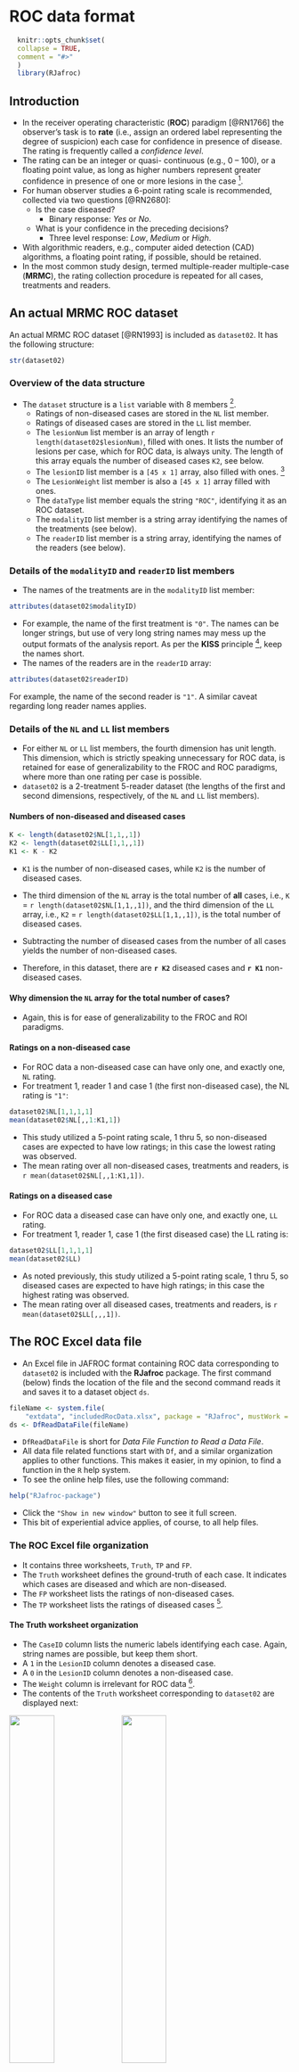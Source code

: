 # ROC data format {#rocdataformat}

```r
  knitr::opts_chunk$set(
  collapse = TRUE,
  comment = "#>"
  )
  library(RJafroc)
```

## Introduction
* In the receiver operating characteristic (__ROC__) paradigm [@RN1766] the observer's task is to  __rate__ (i.e., assign an ordered label representing the degree of suspicion) each case for confidence in presence of disease. The rating is frequently called a _confidence level_.
* The rating can be an integer or quasi- continuous (e.g., 0 – 100), or a floating point value, as long as higher numbers represent greater confidence in presence of one or more lesions in the case  ^[The directionaliy of the rating is not a limitation. If lower values correspond to increased confidence level, it is only necessary to transform the observed rating by subtracting it from a constant value. The constant value can be chosen arbitrarily, typically as the maximum of all observed ratings, thereby ensuring that the transformed value is always non-negative.].
* For human observer studies a 6-point rating scale is recommended, collected via two questions [@RN2680]:
    + Is the case diseased? 
        * Binary response: _Yes_ or _No_.
    + What is your confidence in the preceding decisions? 
        * Three level response: _Low_, _Medium_ or _High_.
* With algorithmic readers, e.g., computer aided detection (CAD) algorithms, a floating point rating, if possible, should be retained.
* In the most common study design, termed multiple-reader multiple-case (__MRMC__), the rating collection procedure is repeated for all cases, treatments and readers.

## An actual MRMC ROC dataset

An actual MRMC ROC dataset [@RN1993] is included as `dataset02`. It has the following structure:
  
```r
str(dataset02)
```             

### Overview of the data structure

* The `dataset` structure is a `list` variable with 8 members ^[This is true for ROC, FROC and ROI datasets. LROC datasets have 9 `list` members.].
    + Ratings of non-diseased cases are stored in the `NL` list member.
    + Ratings of diseased cases are stored in the `LL` list member.
    + The `lesionNum` list member is an array of length `r length(dataset02$lesionNum)`, filled with ones. It lists the number of lesions per case, which for ROC data, is always unity. The length of this array equals the number of diseased cases `K2`, see below.
    + The `lesionID` list member is a `[45 x 1]` array, also filled with ones. ^[The second "unnecessary" dimension is necessary for compatibility with FROC datasets.]
    + The `LesionWeight` list member is also a `[45 x 1]` array filled with ones.
    + The `dataType` list member equals the string `"ROC"`, identifying it as an ROC dataset.
    + The `modalityID` list member is a string array identifying the names of the treatments (see below).
    + The `readerID` list member is a string array, identifying the names of the readers  (see below).

### Details of the `modalityID` and `readerID` list members
* The names of the treatments are in the `modalityID` list member:

```r
attributes(dataset02$modalityID)
```

* For example, the name of the first treatment is `"0"`. The names can be longer strings, but use of very long string names may mess up the output formats of the analysis report. As per the __KISS__ principle ^[For those not familiar with it, KISS is American for __Keep It Simple, Stupid__.], keep the names short.
* The names of the readers are in the `readerID` array:

```r
attributes(dataset02$readerID)
```

For example, the name of the second reader is `"1"`. A similar caveat regarding long reader names applies.

### Details of the `NL` and `LL` list members
* For either `NL` or `LL` list members, the fourth dimension has unit length. This dimension, which is strictly speaking unnecessary for ROC data, is retained for ease of generalizability to the FROC and ROC paradigms, where more than one rating per case is possible.
* `dataset02` is a 2-treatment 5-reader dataset (the lengths of the first and second dimensions, respectively, of the `NL` and `LL` list members).

#### Numbers of non-diseased and diseased cases

```r
K <- length(dataset02$NL[1,1,,1])
K2 <- length(dataset02$LL[1,1,,1])
K1 <- K - K2
```             

* `K1` is the number of non-diseased cases, while `K2` is the number of diseased cases.
* The third dimension of the `NL` array is the total number of __all__ cases, i.e., `K` = `r length(dataset02$NL[1,1,,1])`, and the third dimension of the `LL` array,  i.e., `K2` = `r length(dataset02$LL[1,1,,1])`, is the total number of diseased cases.

* Subtracting the number of diseased cases from the number of all cases yields the number of non-diseased cases.

* Therefore, in this dataset, there are __`r K2`__ diseased cases and __`r K1`__ non-diseased cases.

#### Why dimension the `NL` array for the total number of cases?
* Again, this is for ease of generalizability to the FROC and ROI paradigms. 

#### Ratings on a non-diseased case
* For ROC data a non-diseased case can have only one, and exactly one, `NL` rating.
* For treatment 1, reader 1 and case 1 (the first non-diseased case), the NL rating is `"1"`: 
```r
dataset02$NL[1,1,1,1]
mean(dataset02$NL[,,1:K1,1])
```
* This study utilized a 5-point rating scale, 1 thru 5, so non-diseased cases are expected to have low ratings; in this case the lowest rating was observed.
* The mean rating over all non-diseased cases, treatments and readers, is `r mean(dataset02$NL[,,1:K1,1])`.

#### Ratings on a diseased case
* For ROC data a diseased case can have only one, and exactly one, `LL` rating.
* For treatment 1, reader 1, case 1 (the first diseased case) the LL rating is: 

```r
dataset02$LL[1,1,1,1]
mean(dataset02$LL)
```

* As noted previously, this study utilized a 5-point rating scale, 1 thru 5, so diseased cases are expected to have high ratings; in this case the highest rating was observed.
* The mean rating over all diseased cases, treatments and readers, is `r mean(dataset02$LL[,,,1])`.

## The ROC  Excel data file
* An Excel file in JAFROC format containing ROC data corresponding to `dataset02` is included with the __RJafroc__ package.  The first command (below) finds the location of the file and the second command reads it and saves it to a dataset object `ds`.  

```r
fileName <- system.file(
    "extdata", "includedRocData.xlsx", package = "RJafroc", mustWork = TRUE)
ds <- DfReadDataFile(fileName)
```

* `DfReadDataFile` is short for _Data File Function to Read a Data File_. 
* All data file related functions start with `Df`, and a similar organization applies to other functions. This makes it easier, in my opinion, to find a function in the `R` help system.
* To see the online help files, use the following command:

```r
help("RJafroc-package")
```

* Click the `"Show in new window"` button to see it full screen.
* This bit of experiential advice applies, of course, to all help files.

### The ROC Excel file organization
* It contains three worksheets, `Truth`, `TP` and `FP`.
* The `Truth` worksheet defines the ground-truth of each case. It indicates which cases are diseased and which are non-diseased. 
* The `FP` worksheet lists the ratings of non-diseased cases. 
* The `TP` worksheet lists the ratings of diseased cases ^[OK, I am being inconsistent. I am using `NL`, `LL` for the ratings and `FP`, `TP`j for the worksheets. The worksheet format will accept `NL` and `LL` instead of `FP` and `TP`. However, for ease of generalization to the FROC pardigm it is necessary to use `NL` and `LL` for the list members of the dataset object.].

#### The Truth worksheet organization
* The `CaseID` column lists the numeric labels identifying each case. Again, string names are possible, but keep them short. 
* A `1` in the `LesionID` column denotes a diseased case.
* A `0` in the `LesionID` column denotes a non-diseased case.
* The `Weight` column is irrelevant for ROC data ^[It is only needed for FROC data.].
* The contents of the `Truth` worksheet corresponding to `dataset02` are displayed next:

![](images/ROC-Truth-1.png){width=40%}![](images/ROC-Truth-2.png){width=40%}![](images/ROC-Truth-3.png){width=40%}![](images/ROC-Truth-4.png){width=40%}



* There are 69 non-diseased cases (labeled 1-69) under column `CaseID`.
* There are 45 diseased cases (labeled 70-114) under column `CaseID`.  
* The `LesionID` field for each non-diseased case (e.g., `CaseID` = 1) is zero. A zero in this field defines a non-diseased case. 
* The `LesionID` field for each diseased case (e.g., `CaseID` = 70) is unity. A unit value in this field defines a diseased case. 
* The `Weights` field is irrelevant for ROC datasets. For convenience it is filled with zeroes.  

#### The FP/NL worksheet organization
The following screen-shots show different parts of the `FP` worsheet for `dataset02`.

![](images/ROC-FP-1.png){width=40%}![](images/ROC-FP-2.png){width=40%}![](images/ROC-FP-3.png){width=40%}![](images/ROC-FP-5.png){width=40%}

* The `FP` (or `NL`)  worksheet lists the ratings of non-diseased cases.
* The __ModalityID__ values range from `0` to `1`, corresponding to two treatments. 
* The __ReaderID__ values range from `0` to `4`, corresponding to five readers.
* The __CaseID__ values range from `1` to `69`, corresponding to non-diseased cases __only__.
* For each reader and treatment, each non-diseased case gets one rating; therefore the length of the column labeled __FP-Rating__ is __69 x 2 x 5 = 690__.
* The FP ratings tend to be low, there are a lot of ones, fewer twos, even fewer threes, and an ocassional four and a five rating may be found.  


#### The TP/LL worksheet organization
The following screen-shots show different parts of the `FP` worsheet for `dataset02`.

![](images/ROC-TP-1.png){width=40%}![](images/ROC-TP-2.png){width=40%}![](images/ROC-TP-3.png){width=40%}![](images/ROC-TP-4.png){width=40%}
* The `TP` (or `LL`)  worksheet lists the ratings of diseased cases.
* The __ModalityID__ values range from `0` to `1`, corresponding to two treatments. 
* The __ReaderID__ values range from `0` to `4`, corresponding to five readers.
* The __CaseID__ values range from `70` to `114`, corresponding to diseased cases __only__.
* For each reader and treatment, each non-diseased case gets one rating; therefore the length of the column labeled __FP-Rating__ is __45 x 2 x 5 = 450__.
* The TP ratings tend to be high, there are a lot of fives, fewer fours, even fewer threes, and an ocassional two and a one rating may be found.  

## Summary
* Since each case gets one rating, the ROC data structure is relatively easy to visualize. For a single treatment and single reader, all of the information in the dataset can be summarize by a two-row five-column table, with one row listing the number of non-diseased cases rated 1, the number rated two, etc., ending with the number rated five, and a corresponding row for diseased cases. These 10 values contain all of the information contained in the Excel file for the specified treatment and reader. The example below is for treatment `0` and reader `0`:

```r
nl <- dataset02$NL
binnedFpCounts <- array(5)
for (b in 1:5) binnedFpCounts[b] <- sum(nl[1,1,1:K1,1] == b)
ll <- dataset02$LL
binnedTpCounts <- array(5)
for (b in 1:5) binnedTpCounts[b] <- sum(ll[1,1,1:K2,1] == b)
binnedFpCounts
binnedTpCounts
sum(binnedFpCounts)
sum(binnedTpCounts)
```

* The values in `binnedFpCounts` sum to 69.
* The values in `binnedTpCounts` sum to 45.
* A similar table is needed for each treatment-reader combination.
* The real value of the Excel format is that it allows generalization to other paradigms where the number of ratings per case is variable. 

